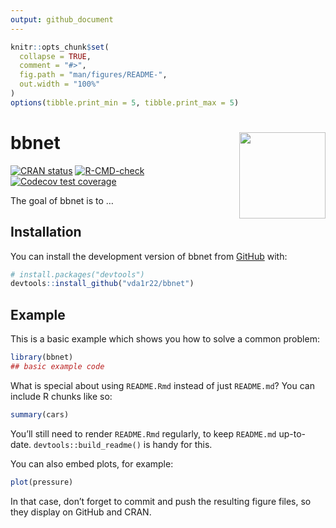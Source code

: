 ```yaml
---
output: github_document
---
```


<!-- README.md is generated from README.Rmd. Please edit that file -->

```r
knitr::opts_chunk$set(
  collapse = TRUE,
  comment = "#>",
  fig.path = "man/figures/README-",
  out.width = "100%"
)
options(tibble.print_min = 5, tibble.print_max = 5)
```

# bbnet <img src="man/figures/Logo2.png" align="right" height="138" /></a>

<!-- badges: start -->
[![CRAN status](https://www.r-pkg.org/badges/version/dplyr)](https://cran.r-project.org/package=dplyr)
[![R-CMD-check](https://github.com/tidyverse/dplyr/actions/workflows/R-CMD-check.yaml/badge.svg)](https://github.com/tidyverse/dplyr/actions/workflows/R-CMD-check.yaml)
[![Codecov test coverage](https://codecov.io/gh/tidyverse/dplyr/branch/main/graph/badge.svg)](https://app.codecov.io/gh/tidyverse/dplyr?branch=main)
<!-- badges: end -->

The goal of bbnet is to ...

## Installation

You can install the development version of bbnet from [GitHub](https://github.com/) with:

``` r
# install.packages("devtools")
devtools::install_github("vda1r22/bbnet")
```

## Example

This is a basic example which shows you how to solve a common problem:

```r
library(bbnet)
## basic example code
```

What is special about using `README.Rmd` instead of just `README.md`? You can include R chunks like so:

```r
summary(cars)
```

You'll still need to render `README.Rmd` regularly, to keep `README.md` up-to-date. `devtools::build_readme()` is handy for this.

You can also embed plots, for example:

```r
plot(pressure)
```

In that case, don't forget to commit and push the resulting figure files, so they display on GitHub and CRAN.
